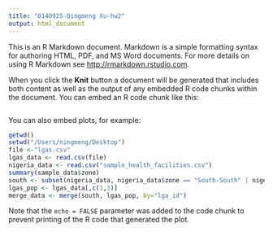 ```yaml
---
title: "0140925-Qingmeng Xu-hw2"
output: html_document
---
```


This is an R Markdown document. Markdown is a simple formatting syntax for authoring HTML, PDF, and MS Word documents. For more details on using R Markdown see <http://rmarkdown.rstudio.com>.

When you click the **Knit** button a document will be generated that includes both content as well as the output of any embedded R code chunks within the document. You can embed an R code chunk like this:

```r

```

You can also embed plots, for example:

```r
getwd()
setwd("/Users/ningmeng/Desktop")
file <-"lgas.csv"
lgas_data <- read.csv(file)
nigeria_data <- read.csv("sample_health_facilities.csv")
summary(sample_data$zone)
south <- subset(nigeria_data, nigeria_data$zone == "South-South" | nigeria_data$zone == "Southeast" | nigeria_data$zone == "Southwest")
lgas_pop <- lgas_data[,c(1,3)]
merge_data <- merge(south, lgas_pop, by="lga_id")

```

Note that the `echo = FALSE` parameter was added to the code chunk to prevent printing of the R code that generated the plot.
